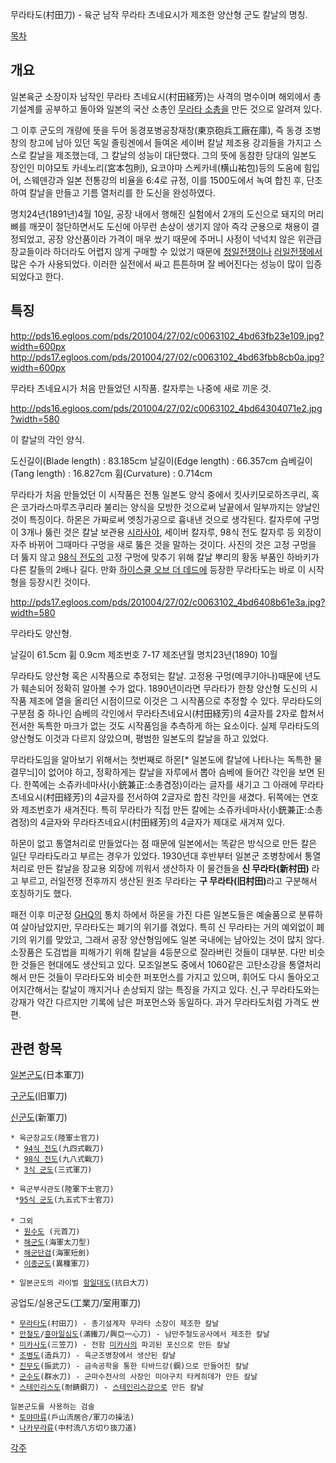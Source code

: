 무라타도(村田刀) - 육군 남작 무라타 츠네요시가 제조한 양산형 군도 칼날의 명칭.

[[목차]]

== 개요 == 
일본육군 소장이자 남작인 무라타 츠네요시(村田経芳)는 사격의 명수이며 해외에서 총기설계를 공부하고 돌아와 일본의 국산 소총인 [[무라타 소총]]을 만든 것으로 알려져 있다. 

그 이후 군도의 개량에 뜻을 두어 동경포병공창재창(東京砲兵工廠在庫), 즉 동경 조병창의 창고에 남아 있던 독일 졸링겐에서 들여온 세이버 칼날 제조용 강괴들을 가지고 스스로 칼날을 제조했는데, 그 칼날의 성능이 대단했다. 그의 뜻에 동참한 당대의 일본도 장인인 미야모토 카네노리(宮本包則), 요코야마 스케카네(横山祐包)등의 도움에 힘입어, 스웨덴강과 일본 전통강의 비율을 6:4로 규정, 이를 1500도에서 녹여 합친 후, 단조하여 칼날을 만들고 기름 열처리를 한 도신을 완성하였다. 

명치24년(1891년)4월 10일, 공장 내에서 행해진 실험에서 2개의 도신으로 돼지의 머리뼈를 깨끗이 절단하면서도 도신에 아무런 손상이 생기지 않아 즉각 군용으로 채용이 결정되었고, 공장 양산품이라 가격이 매우 쌌기 때문에 주머니 사정이 넉넉치 않은 위관급 장교들이라 하더라도 어렵지 않게 구매할 수 있었기 때문에 [[청일전쟁]]이나 [[러일전쟁]]에서 많은 수가 사용되었다. 이러한 실전에서 싸고 튼튼하며 잘 베어진다는 성능이 많이 입증되었다고 한다. 

== 특징 ==
http://pds16.egloos.com/pds/201004/27/02/c0063102_4bd63fb23e109.jpg?width=600px
http://pds17.egloos.com/pds/201004/27/02/c0063102_4bd63fbb8cb0a.jpg?width=600px

무라타 츠네요시가 처음 만들었던 시작품. 칼자루는 나중에 새로 끼운 것.

http://pds16.egloos.com/pds/201004/27/02/c0063102_4bd64304071e2.jpg?width=580

이 칼날의 각인 양식.

도신길이(Blade length) : 83.185cm 
날길이(Edge length) : 66.357cm
슴베길이(Tang length) : 16.827cm
휨(Curvature) : 0.714cm

무라타가 처음 만들었던 이 시작품은 전통 일본도 양식 중에서 킷사키모로하즈쿠리, 혹은 코가라스마루즈쿠리라 불리는 양식을 모방한 것으로써 날끝에서 일부까지는 양날인 것이 특징이다. 하몬은 가짜로써 엣칭가공으로 흉내낸 것으로 생각된다. 칼자루에 구멍이 3개나 뚫린 것은 칼날 보관용 [[시라사야]], 세이버 칼자루, 98식 전도 칼자루 등 외장이 자주 바뀌어 그때마다 구멍을 새로 뚫은 것을 말하는 것이다. 사진의 것은 고정 구멍을 더 뚫지 않고 [[98식 전도]]의 고정 구멍에 맞추기 위해 칼날 뿌리의 황동 부품인 하바키가 다른 칼들의 2배나 길다. 만화 [[하이스쿨 오브 더 데드]]에 등장한 무라타도는 바로 이 시작형을 등장시킨 것이다. 

http://pds17.egloos.com/pds/201004/27/02/c0063102_4bd6408b61e3a.jpg?width=580

무라타도 양산형.

날길이 61.5cm
휨 0.9cm
제조번호 7-17
제조년월 명치23년(1890) 10월

무라타도 양산형 혹은 시작품으로 추정되는 칼날. 고정용 구멍(메쿠기아나)때문에 년도가 훼손되어 정확히 알아볼 수가 없다. 1890년이라면 무라타가 한창 양산형 도신의 시작품 제조에 열을 올리던 시점이므로 이것은 그 시작품으로 추정할 수 있다. 무라타도의 구분점 중 하나인 슴베의 각인에서 무라타츠네요시(村田経芳)의 4글자를 2자로 합쳐서 전서한 독특한 마크가 없는 것도 시작품임을 추측하게 하는 요소이다. 실제 무라타도의 양산형도 이것과 다르지 않았으며, 평범한 일본도의 칼날을 하고 있었다. 

무라타도임을 알아보기 위해서는 첫번째로 하몬[* 일본도에 칼날에 나타나는 독특한 물결무늬]이 없어야 하고, 정확하게는 칼날을 자루에서 뽑아 슴베에 들어간 각인을 보면 된다. 한쪽에는 소쥬카네마사(小銃兼正:소총겸정)이라는 글자를 새기고 그 아래에 무라타츠네요시(村田経芳)의 4글자를 전서하여 2글자로 합친 각인을 새겼다. 뒤쪽에는 연호와 제조번호가 새겨진다. 특히 무라타가 직접 만든 칼에는 소쥬카네마사(小銃兼正:소총겸정)의 4글자와 무라타츠네요시(村田経芳)의 4글자가 제대로 새겨져 있다. 

하몬이 없고 통열처리로 만들었다는 점 때문에 일본에서는 똑같은 방식으로 만든 칼은 일단 무라타도라고 부르는 경우가 있었다. 1930년대 후반부터 일본군 조병창에서 통열처리로 만든 칼날을 장교용 외장에 끼워서 생산하자 이 물건들을 '''신 무라타(新村田)''' 라고 부르고, 러일전쟁 전후까지 생산된 원조 무라타는 '''구 무라타(旧村田)'''라고 구분해서 호칭하기도 했다. 

패전 이후 미군정 [[GHQ]]의 통치 하에서 하몬을 가진 다른 일본도들은 예술품으로 분류하여 살아남았지만, 무라타도는 폐기의 위기를 겪었다. 특히 신 무라타는 거의 예외없이 폐기의 위기를 맞았고, 그래서 공장 양산형임에도 일본 국내에는 남아있는 것이 많지 않다. 소장품은 도검법을 피해가기 위해 칼날을 4등분으로 잘라버린 것들이 대부분. 다만 비슷한 것들은 현대에도 생산되고 있다. 모조일본도 중에서 1060같은 고탄소강을 통열처리해서 만든 것들이 무라타도와 비슷한 퍼포먼스를 가지고 있으며, 휘어도 다시 돌아오고 어지간해서는 칼날이 깨지거나 손상되지 않는 특징을 가지고 있다. 신,구 무라타도와는 강재가 약간 다르지만 기록에 남은 퍼포먼스와 동일하다. 과거 무라타도처럼 가격도 싼 편. 

== 관련 항목 ==

[[일본군도]](日本軍刀)

[[구군도]](旧軍刀)

[[신군도]](新軍刀)

 * 육군장교도(陸軍士官刀)
  * [[94식 전도]](九四式戰刀)
  * [[98식 전도]](九八式戰刀)
  * [[3식 군도]](三式軍刀)
 

 * 육군부사관도(陸軍下士官刀)
  *[[95식 군도]](九五式下士官刀)
 
 * 그외
  * [[원수도]] (元首刀)
  * [[해군도]](海軍太刀型)
  * [[해군단검]](海軍短劍)
  * [[이종군도]](異種軍刀)

 * 일본군도의 라이벌 [[항일대도]](抗日大刀)

공업도/실용군도(工業刀/室用軍刀)

 * [[무라타도]](村田刀) - 총기설계자 무라타 소장이 제조한 칼날
 * [[만철도]]/[[흥아일심도]](滿鐵刀/興亞一心刀) - 남만주철도공사에서 제조한 칼날
 * [[미카사도]](三笠刀) - 전함 [[미카사]]의 파괴된 포신으로 만든 칼날
 * [[조병도]](造兵刀) - 육군조병창에서 생산된 칼날
 * [[진무도]](振武刀) - 금속공학을 통한 타바드강(鋼)으로 만들어진 칼날
 * [[군수도]](群水刀) - 군마수전사의 사장인 미야구치 타케히데가 만든 칼날
 * [[스테인리스도]](耐錆鋼刀) - [[스테인리스강]]으로 만든 칼날

 일본군도를 사용하는 검술
 * [[토야마류]](戶山流居合/軍刀の操法)
 * [[나카무라류]](中村流八方切り抜刀道) 

[[각주]]
